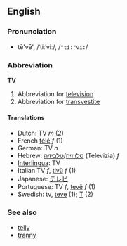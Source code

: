 ==English==
===Pronunciation===
*tē'vē', /ˈtiːˈviː/, /<tt>"ti:"vi:</tt>/

===Abbreviation===
'''TV'''

#Abbreviation for [[television]]
#Abbreviation for [[transvestite]]

====Translations====
*Dutch: TV ''m'' (2)
*French [[télé]] ''f'' (1)
*German: TV ''n''
*Hebrew: [[טלויזיה]]/[[טלביזיה]] (Televizia) ''f''
*[[Interlingua]]: TV
*Italian TV ''f'', [[tivù]] ''f'' (1)
*Japanese: [[テレビ]]
*Portuguese: TV ''f'', [[tevê]] ''f'' (1)
*Swedish: tv, [[teve]] (1); [[T]] (2)

===See also===
*[[telly]]
*[[tranny]]